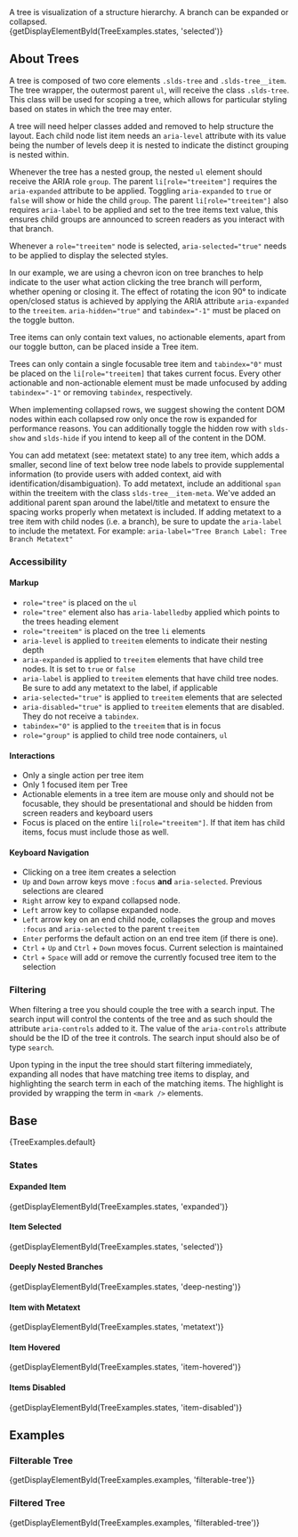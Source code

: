 
<div className="doc lead">
  A tree is visualization of a structure hierarchy. A branch can be expanded or collapsed.
</div>

<CodeView exampleOnly>
  {getDisplayElementById(TreeExamples.states, 'selected')}
</CodeView>

## About Trees

A tree is composed of two core elements `.slds-tree` and `.slds-tree__item`. The tree wrapper, the outermost parent `ul`, will receive the class `.slds-tree`. This class will be used for scoping a tree, which allows for particular styling based on states in which the tree may enter.

A tree will need helper classes added and removed to help structure the layout. Each child node list item needs an `aria-level` attribute with its value being the number of levels deep it is nested to indicate the distinct grouping is nested within.

Whenever the tree has a nested group, the nested `ul` element should receive the ARIA role `group`. The parent `li[role="treeitem"]` requires the `aria-expanded` attribute to be applied. Toggling `aria-expanded` to `true` or `false` will show or hide the child `group`. The parent `li[role="treeitem"]` also requires `aria-label` to be applied and set to the tree items text value, this ensures child groups are announced to screen readers as you interact with that branch.

Whenever a `role="treeitem"` node is selected, `aria-selected="true"` needs to be applied to display the selected styles.

In our example, we are using a chevron icon on tree branches to help indicate to the user what action clicking the tree branch will perform, whether opening or closing it. The effect of rotating the icon 90° to indicate open/closed status is achieved by applying the ARIA attribute `aria-expanded` to the `treeitem`. `aria-hidden="true"` and `tabindex="-1"` must be placed on the toggle button.

Tree items can only contain text values, no actionable elements, apart from our toggle button, can be placed inside a Tree item.

Trees can only contain a single focusable tree item and `tabindex="0"` must be placed on the `li[role="treeitem]` that takes current focus. Every other actionable and non-actionable element must be made unfocused by adding `tabindex="-1"` or removing `tabindex`, respectively.

When implementing collapsed rows, we suggest showing the content DOM nodes within each collapsed row only once the row is expanded for performance reasons. You can additionally toggle the hidden row with `slds-show` and `slds-hide` if you intend to keep all of the content in the DOM.

You can add metatext (see: metatext state) to any tree item, which adds a smaller, second line of text below tree node labels to provide supplemental information (to provide users with added context, aid with identification/disambiguation). To add metatext, include an additional `span` within the treeitem with the class `slds-tree__item-meta`. We've added an additional parent span around the label/title and metatext to ensure the spacing works properly when metatext is included. If adding metatext to a tree item with child nodes (i.e. a branch), be sure to update the `aria-label` to include the metatext. For example: `aria-label="Tree Branch Label: Tree Branch Metatext"`

### Accessibility

#### Markup

- `role="tree"` is placed on the `ul`
- `role="tree"` element also has `aria-labelledby` applied which points to the trees heading element
- `role="treeitem"` is placed on the tree `li` elements
- `aria-level` is applied to `treeitem` elements to indicate their nesting depth
- `aria-expanded` is applied to `treeitem` elements that have child tree nodes. It is set to `true` or `false`
- `aria-label` is applied to `treeitem` elements that have child tree nodes. Be sure to add any metatext to the label, if applicable
- `aria-selected="true"` is applied to `treeitem` elements that are selected
- `aria-disabled="true"` is applied to `treeitem` elements that are disabled. They do not receive a `tabindex`.
- `tabindex="0"` is applied to the `treeitem` that is in focus
- `role="group"` is applied to child tree node containers, `ul`

#### Interactions

- Only a single action per tree item
- Only 1 focused item per Tree
- Actionable elements in a tree item are mouse only and should not be focusable, they should be presentational and should be hidden from screen readers and keyboard users
- Focus is placed on the entire `li[role="treeitem"]`. If that item has child items, focus must include those as well.

#### Keyboard Navigation

- Clicking on a tree item creates a selection
- `Up` and `Down` arrow keys move `:focus` **and** `aria-selected`. Previous selections are cleared
- `Right` arrow key to expand collapsed node.
- `Left` arrow key to collapse expanded node.
- `Left` arrow key on an end child node, collapses the group and moves `:focus` and `aria-selected` to the parent `treeitem`
- `Enter` performs the default action on an end tree item (if there is one).
- `Ctrl` + `Up` and `Ctrl` + `Down` moves focus. Current selection is maintained
- `Ctrl` + `Space` will add or remove the currently focused tree item to the selection

### Filtering

When filtering a tree you should couple the tree with a search input. The search input will control the contents of the tree and as such should the attribute `aria-controls` added to it. The value of the `aria-controls` attribute should be the ID of the tree it controls. The search input should also be of type `search`.

Upon typing in the input the tree should start filtering immediately, expanding all nodes that have matching tree items to display, and highlighting the search term in each of the matching items. The highlight is provided by wrapping the term in `<mark />` elements.

## Base

<CodeView>
  {TreeExamples.default}
</CodeView>

### States

#### Expanded Item

<CodeView>
  {getDisplayElementById(TreeExamples.states, 'expanded')}
</CodeView>

#### Item Selected

<CodeView>
  {getDisplayElementById(TreeExamples.states, 'selected')}
</CodeView>

#### Deeply Nested Branches

<CodeView>
  {getDisplayElementById(TreeExamples.states, 'deep-nesting')}
</CodeView>

#### Item with Metatext

<CodeView>
  {getDisplayElementById(TreeExamples.states, 'metatext')}
</CodeView>

#### Item Hovered

<CodeView>
  {getDisplayElementById(TreeExamples.states, 'item-hovered')}
</CodeView>

#### Items Disabled

<CodeView>
  {getDisplayElementById(TreeExamples.states, 'item-disabled')}
</CodeView>

## Examples

### Filterable Tree

<CodeView>
  {getDisplayElementById(TreeExamples.examples, 'filterable-tree')}
</CodeView>

### Filtered Tree

<CodeView>
  {getDisplayElementById(TreeExamples.examples, 'filterabled-tree')}
</CodeView>
